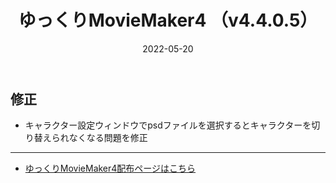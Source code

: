 ﻿---
title: ゆっくりMovieMaker4  （v4.4.0.5）
date: 2022-05-20
tags: [YMM4,お知らせ]
---
## 修正
- キャラクター設定ウィンドウでpsdファイルを選択するとキャラクターを切り替えられなくなる問題を修正

---

- [ゆっくりMovieMaker4配布ページはこちら](/ymm4/)